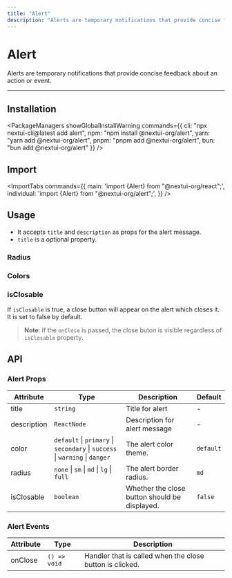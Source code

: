 ```yaml
---
title: "Alert"
description: "Alerts are temporary notifications that provide concise feedback about an action or event."
---
```



# Alert

Alerts are temporary notifications that provide concise feedback about an action or event.

<ComponentLinks component="alert"/>

---



## Installation

<PackageManagers
  showGlobalInstallWarning
  commands={{
    cli: "npx nextui-cli@latest add alert",
    npm: "npm install @nextui-org/alert",
    yarn: "yarn add @nextui-org/alert",
    pnpm: "pnpm add @nextui-org/alert",
    bun: "bun add @nextui-org/alert"
  }}
/>

## Import


<ImportTabs
  commands={{
    main: 'import {Alert} from "@nextui-org/react";',
    individual: 'import {Alert} from "@nextui-org/alert";',
  }}
/>

## Usage
- It accepts `title` and `description` as props for the alert message.
- `title` is a optional property.

<CodeDemo title="Usage" files={alertContent.usage} />

### Radius

<CodeDemo title="Radius" files={alertContent.radius} />

### Colors

<CodeDemo title="Colors" files={alertContent.colors} />


### isClosable

If `isClosable` is true, a close button will appear on the alert which closes it.
It is set to false by default.

> **Note**: If the `onClose` is passed, the close buton is visible regardless of `isClosable` property.

<CodeDemo title="Loading" files={alertContent.isClosable} />


<Spacer y={4} />


## API

### Alert Props

| Attribute        | Type                                                                         | Description                                                  | Default   |
| ---------------- | ---------------------------------------------------------------------------- | ------------------------------------------------------------ | --------- |
| title            | `string`                                                                     | Title for alert                                              | -         |
| description      | `ReactNode`                                                                  | Description for alert message                                | -         |
| color            | `default` \| `primary` \| `secondary` \| `success` \| `warning` \| `danger`  | The alert color theme.                                       | `default` |
| radius           | `none` \| `sm` \| `md` \| `lg` \| `full`                                     | The alert border radius.                                     | `md`      |
| isClosable       | `boolean`                                                                    | Whether the close button should be displayed.                | `false`    |

### Alert Events

| Attribute    | Type                        | Description                                                 |
| ------------ | --------------------------- | ----------------------------------------------------------- |
| onClose      | `() => void`                | Handler that is called when the close button is clicked.    |